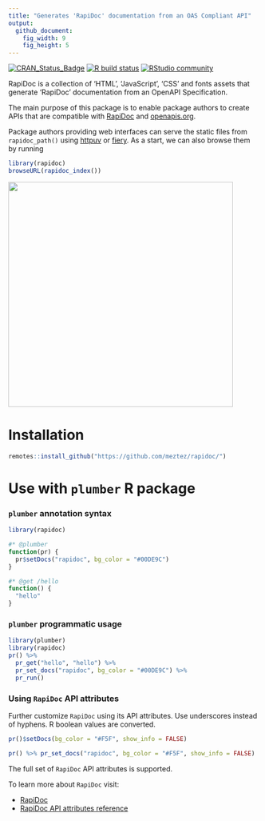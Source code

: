 ```yaml
---
title: "Generates 'RapiDoc' documentation from an OAS Compliant API"
output:
  github_document:
    fig_width: 9
    fig_height: 5
---
```


<!-- badges: start -->
[![CRAN\_Status\_Badge](https://www.r-pkg.org/badges/version/rapidoc)](https://cran.r-project.org/package=rapidoc)
[![R build status](https://github.com/meztez/rapidoc/workflows/R-CMD-check/badge.svg)](https://github.com/meztez/rapidoc/actions)
[![RStudio community](https://img.shields.io/badge/community-shiny-blue?style=social&logo=rstudio&logoColor=75AADB)](https://community.rstudio.com/tag/rapidoc)
<!-- badges: end -->

RapiDoc is a collection of ‘HTML’, ‘JavaScript’, ‘CSS’ and fonts assets that generate ‘RapiDoc’ documentation from an OpenAPI Specification.

The main purpose of this package is to enable package authors to create APIs that are compatible with [RapiDoc](https://mrin9.github.io/RapiDoc/) and [openapis.org](https://www.openapis.org/).

Package authors providing web interfaces can serve the static files from `rapidoc_path()` using [httpuv](https://github.com/rstudio/httpuv) or [fiery](https://github.com/thomasp85/fiery). As a start, we can also browse them by running

```r
library(rapidoc)
browseURL(rapidoc_index())
```

<img src="tools/readme/browse_rapidoc.png" width=450 />

# Installation

```r
remotes::install_github("https://github.com/meztez/rapidoc/")
```

# Use with `plumber` R package

### `plumber` annotation syntax
```r
library(rapidoc)

#* @plumber
function(pr) {
  pr$setDocs("rapidoc", bg_color = "#00DE9C")
}

#* @get /hello
function() {
  "hello"
}
```

### `plumber` programmatic usage

```r
library(plumber)
library(rapidoc)
pr() %>%
  pr_get("hello", "hello") %>%
  pr_set_docs("rapidoc", bg_color = "#00DE9C") %>%
  pr_run()

```

### Using `RapiDoc` API attributes

Further customize `RapiDoc` using its API attributes. Use underscores instead of hyphens. R boolean values are converted.

```r
pr()$setDocs(bg_color = "#F5F", show_info = FALSE)

pr() %>% pr_set_docs("rapidoc", bg_color = "#F5F", show_info = FALSE)
```

The full set of `RapiDoc` API attributes is supported. 

To learn more about `RapiDoc` visit:

* [RapiDoc](https://mrin9.github.io/RapiDoc/)
* [RapiDoc API attributes reference](https://mrin9.github.io/RapiDoc/api.html)
